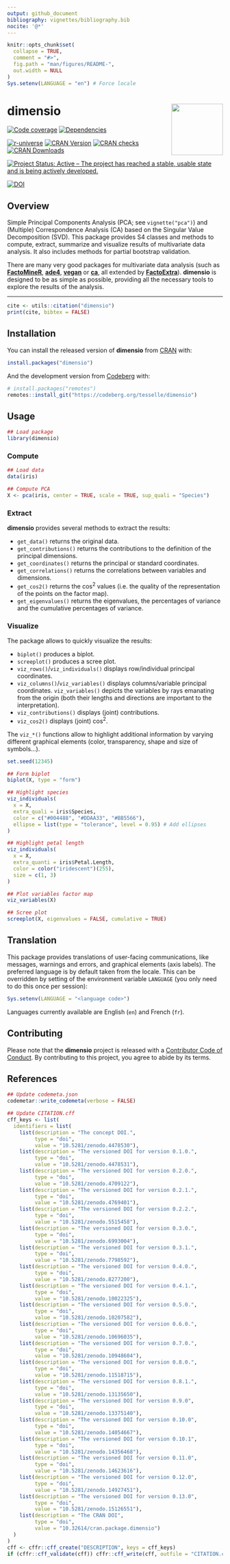 ```yaml
---
output: github_document
bibliography: vignettes/bibliography.bib
nocite: '@*'
---
```


<!-- README.md is generated from README.Rmd. Please edit that file -->

```r
knitr::opts_chunk$set(
  collapse = TRUE,
  comment = "#>",
  fig.path = "man/figures/README-",
  out.width = NULL
)
Sys.setenv(LANGUAGE = "en") # Force locale
```

# dimensio <img width=120px src="man/figures/logo.png" align="right" />

<!-- badges: start -->
[![Code coverage](https://packages.tesselle.org/dimensio/coverage/badge.svg)](https://packages.tesselle.org/dimensio/coverage/){.pkgdown-devel}
[![Dependencies](https://tinyverse.netlify.app/badge/dimensio)](https://cran.r-project.org/package=dimensio){.pkgdown-devel}

[![r-universe](https://tesselle.r-universe.dev/badges/dimensio)](https://tesselle.r-universe.dev/dimensio){.pkgdown-devel}
[![CRAN Version](https://www.r-pkg.org/badges/version/dimensio)](https://cran.r-project.org/package=dimensio){.pkgdown-release}
[![CRAN checks](https://badges.cranchecks.info/worst/dimensio.svg)](https://cran.r-project.org/web/checks/check_results_dimensio.html){.pkgdown-release}
[![CRAN Downloads](https://cranlogs.r-pkg.org/badges/dimensio)](https://cran.r-project.org/package=dimensio){.pkgdown-release}

[![Project Status: Active – The project has reached a stable, usable state and is being actively developed.](https://www.repostatus.org/badges/latest/active.svg)](https://www.repostatus.org/#active)

[![DOI](https://zenodo.org/badge/DOI/10.5281/zenodo.4478530.svg)](https://doi.org/10.5281/zenodo.4478530)
<!-- badges: end -->

## Overview

Simple Principal Components Analysis (PCA; see `vignette("pca")`) and (Multiple) Correspondence Analysis (CA) based on the Singular Value Decomposition (SVD). This package provides S4 classes and methods to compute, extract, summarize and visualize results of multivariate data analysis. It also includes methods for partial bootstrap validation.

There are many very good packages for multivariate data analysis (such as [**FactoMineR**](http://factominer.free.fr/), [**ade4**](https://pbil.univ-lyon1.fr/ade4/), [**vegan**](https://rpubs.com/brouwern/veganpca) or [**ca**](https://cran.r-project.org/package=ca), all extended by [**FactoExtra**](https://rpkgs.datanovia.com/factoextra/)). **dimensio** is designed to be as simple as possible, providing all the necessary tools to explore the results of the analysis.

---

```r
cite <- utils::citation("dimensio")
print(cite, bibtex = FALSE)
```

## Installation

You can install the released version of **dimensio** from [CRAN](https://CRAN.R-project.org) with:

```r
install.packages("dimensio")
```

And the development version from [Codeberg](https://codeberg.org/) with:

```r
# install.packages("remotes")
remotes::install_git("https://codeberg.org/tesselle/dimensio")
```

## Usage

```r
## Load package
library(dimensio)
```

### Compute

```r
## Load data
data(iris)

## Compute PCA
X <- pca(iris, center = TRUE, scale = TRUE, sup_quali = "Species")
```

### Extract

**dimensio** provides several methods to extract the results: 

* `get_data()` returns the original data.
* `get_contributions()` returns the contributions to the definition of the principal dimensions.
* `get_coordinates()` returns the principal or standard coordinates.
* `get_correlations()` returns the correlations between variables and dimensions.
* `get_cos2()` returns the cos^2^ values (i.e. the quality of the representation of the points on the factor map).
* `get_eigenvalues()` returns the eigenvalues, the percentages of variance and the cumulative percentages of variance.

### Visualize

The package allows to quickly visualize the results:

* `biplot()` produces a biplot.
* `screeplot()` produces a scree plot.
* `viz_rows()`/`viz_individuals()` displays row/individual principal coordinates.
* `viz_columns()`/`viz_variables()` displays columns/variable principal coordinates. `viz_variables()` depicts the variables by rays emanating from the origin (both their lengths and directions are important to the interpretation).
* `viz_contributions()` displays (joint) contributions. 
* `viz_cos2()` displays (joint) cos^2^.

The `viz_*()` functions allow to highlight additional information by varying different graphical elements (color, transparency, shape and size of symbols...).

```r
set.seed(12345)
```

```r
## Form biplot
biplot(X, type = "form")
```

```r
## Highlight species
viz_individuals(
  x = X, 
  extra_quali = iris$Species,
  color = c("#004488", "#DDAA33", "#BB5566"),
  ellipse = list(type = "tolerance", level = 0.95) # Add ellipses
)

## Highlight petal length
viz_individuals(
  x = X,
  extra_quanti = iris$Petal.Length,
  color = color("iridescent")(255), 
  size = c(1, 3)
)
```

```r
## Plot variables factor map
viz_variables(X)

## Scree plot
screeplot(X, eigenvalues = FALSE, cumulative = TRUE)
```

## Translation

This package provides translations of user-facing communications, like messages, warnings and errors, and graphical elements (axis labels). The preferred language is by default taken from the locale. This can be overridden by setting of the environment variable `LANGUAGE` (you only need to do this once per session):

``` r
Sys.setenv(LANGUAGE = "<language code>")
```

Languages currently available are English (`en`) and French (`fr`).

## Contributing

Please note that the **dimensio** project is released with a [Contributor Code of Conduct](https://www.tesselle.org/conduct.html). By contributing to this project, you agree to abide by its terms.

## References

```r
## Update codemeta.json
codemetar::write_codemeta(verbose = FALSE)

## Update CITATION.cff
cff_keys <- list(
  identifiers = list(
    list(description = "The concept DOI.",
         type = "doi",
         value = "10.5281/zenodo.4478530"),
    list(description = "The versioned DOI for version 0.1.0.",
         type = "doi",
         value = "10.5281/zenodo.4478531"),
    list(description = "The versioned DOI for version 0.2.0.",
         type = "doi",
         value = "10.5281/zenodo.4709122"),
    list(description = "The versioned DOI for version 0.2.1.",
         type = "doi",
         value = "10.5281/zenodo.4769401"),
    list(description = "The versioned DOI for version 0.2.2.",
         type = "doi",
         value = "10.5281/zenodo.5515458"),
    list(description = "The versioned DOI for version 0.3.0.",
         type = "doi",
         value = "10.5281/zenodo.6993004"),
    list(description = "The versioned DOI for version 0.3.1.",
         type = "doi",
         value = "10.5281/zenodo.7798592"),
    list(description = "The versioned DOI for version 0.4.0.",
         type = "doi",
         value = "10.5281/zenodo.8277200"),
    list(description = "The versioned DOI for version 0.4.1.",
         type = "doi",
         value = "10.5281/zenodo.10022325"),
    list(description = "The versioned DOI for version 0.5.0.",
         type = "doi",
         value = "10.5281/zenodo.10207582"),
    list(description = "The versioned DOI for version 0.6.0.",
         type = "doi",
         value = "10.5281/zenodo.10696035"),
    list(description = "The versioned DOI for version 0.7.0.",
         type = "doi",
         value = "10.5281/zenodo.10948604"),
    list(description = "The versioned DOI for version 0.8.0.",
         type = "doi",
         value = "10.5281/zenodo.11518715"),
    list(description = "The versioned DOI for version 0.8.1.",
         type = "doi",
         value = "10.5281/zenodo.13135650"),
    list(description = "The versioned DOI for version 0.9.0",
         type = "doi",
         value = "10.5281/zenodo.13375140"),
    list(description = "The versioned DOI for version 0.10.0",
         type = "doi",
         value = "10.5281/zenodo.14054667"),
    list(description = "The versioned DOI for version 0.10.1",
         type = "doi",
         value = "10.5281/zenodo.14356468"),
    list(description = "The versioned DOI for version 0.11.0",
         type = "doi",
         value = "10.5281/zenodo.14623616"),
    list(description = "The versioned DOI for version 0.12.0",
         type = "doi",
         value = "10.5281/zenodo.14927451"),
    list(description = "The versioned DOI for version 0.13.0",
         type = "doi",
         value = "10.5281/zenodo.15126551"),
    list(description = "The CRAN DOI",
         type = "doi",
         value = "10.32614/cran.package.dimensio")
  )
)
cff <- cffr::cff_create("DESCRIPTION", keys = cff_keys)
if (cffr::cff_validate(cff)) cffr::cff_write(cff, outfile = "CITATION.cff")
```
